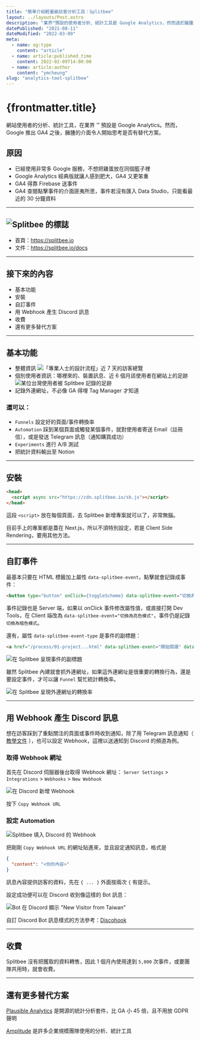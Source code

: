 ```yaml
---
title: "簡單介紹輕量級訪客分析工具：Splitbee"
layout: ../layouts/Post.astro
description: "業界™預設的使用者分析、統計工具是 Google Analytics，然而過於臃腫又不直覺的 GA4，驅使小專案改用 Splitbee。"
datePublished: "2021-08-11"
dateModified: "2022-03-09"
meta:
  - name: og:type
    content: "article"
  - name: article:published_time
    content: 2022-02-09T14:00:00
  - name: article:author
    content: "ymcheung"
slug: "analytics-tool-splitbee"
---
```

# {frontmatter.title}

網站使用者的分析、統計工具，在業界 ™ 預設是 Google Analytics。然而，Google 推出 GA4 之後，臃腫的介面令人開始思考是否有替代方案。

## 原因

- 已經使用非常多 Google 服務，不想把雞蛋放在同個籃子裡
- Google Analytics 經典版就讓人感到肥大，GA4 又更笨重
- GA4 得靠 Firebase 送事件
- GA4 查閱點擊事件的介面匪夷所思，事件若沒有匯入 Data Studio，只能看最近的 30 分鐘資料

---

## ![Splitbee 的標誌](/images/analytics-tool-splitbee/sticker.svg)

- 首頁：https://splitbee.io
- 文件：https://splitbee.io/docs

---

## 接下來的內容

- 基本功能
- 安裝
- 自訂事件
- 用 Webhook 產生 Discord 訊息
- 收費
- 還有更多替代方案

---

## 基本功能

- 整體資訊
  ![「專業人士的設計流程」近 7 天的訪客總覽](/images/analytics-tool-splitbee/01.webp)
- 個別使用者資訊：哪裡來的、裝置訊息、近 6 個月該使用者在網站上的足跡
  ![某位台灣使用者被 Splitbee 記錄的足跡](/images/analytics-tool-splitbee/02.webp)
- 記錄外連網址，不必像 GA 得埋 Tag Manager 才知道

### 還可以：

- `Funnels` 設定好的頁面/事件轉換率
- `Automation` 踩到某個頁面或觸發某個事件，就對使用者寄送 Email（註冊信），或是發送 Telegram 訊息（通知購買成功）
- `Experiments` 進行 A/B 測試
- 把統計資料輸出至 Notion

---

## 安裝

```html
<head>
  <script async src="https://cdn.splitbee.io/sb.js"></script>
</head>
```

這段 `<script>` 放在每個頁面，去 Splitbee 新增專案就可以了，非常無腦。

目前手上的專案都是蓋在 Next.js，所以不須特別設定，若是 Client Side Rendering，要用其他方法。

---

## 自訂事件

最基本只要在 HTML 標籤加上屬性 `data-splitbee-event`，點擊就會記錄成事件：

```html
<button type="button" onClick={toggleScheme} data-splitbee-event="切換為暗色模式">
```

事件記錄也是 Server 端，如果以 onClick 事件修改屬性值，或直接打開 Dev Tools，在 Client 端改為 `data-splitbee-event="切換為亮色模式"`，事件仍是記錄 `切換為暗色模式`。

還有，屬性 `data-splitbee-event-type` 是事件的副標題：

```html
<a href="/process/01-project...html" data-splitbee-event="開始閱讀" data-splitbee-event-type="第 1 章">第 1 章</a>
```

![在 Splitbee 呈現事件的副標題](/images/analytics-tool-splitbee/03.webp)

雖然 Splitbee 內建就會抓外連網址，如果這外連網址是很重要的轉換行為，還是要設定事件，才可以讓 `Funnel` 幫忙統計轉換率。

![在 Splitbee 呈現外連網址的轉換率](/images/analytics-tool-splitbee/04.webp)

---

## 用 Webhook 產生 Discord 訊息

想在訪客踩到了重點關注的頁面或事件時收到通知，除了用 Telegram 訊息通知（ [教學文件](https://splitbee.io/docs/telegram-automations) ），也可以設定 Webhook，這裡以送通知到 Discord 的頻道為例。

### 取得 Webhook 網址

首先在 Discord 伺服器後台取得 Webhook 網址：
`Server Settings` > `Integrations` > `Webhooks` > `New Webhook`

![在 Discord 新增 Webhook](/images/analytics-tool-splitbee/05.webp)

按下 `Copy Webhook URL`

### 設定 Automation

![Splitbee 填入 Discord 的 Webhook](/images/analytics-tool-splitbee/06.webp)

把剛剛 `Copy Webhook URL` 的網址貼進來，並且設定通知訊息，格式是

```json
{
  "content": "<你的內容>"
}
```

訊息內容提供訪客的資料，先在 `{ ... }` 外面按兩次 `{` 有提示。

設定成功便可以在 Discord 收到像這樣的 Bot 訊息：

![Bot 在 Discord 顯示 "New Visitor from Taiwan"](/images/analytics-tool-splitbee/07.webp)

自訂 Discord Bot 訊息樣式的方法參考：[Discohook](https://discohook.org)

---

## 收費

Splitbee 沒有把獲取的資料轉售，因此 1 個月內使用達到 `5,000` 次事件，或要團隊共用時，就會收費。

---

## 還有更多替代方案

[Plausible Analytics](https://plausible.io) 是開源的統計分析套件，比 GA 小 45 倍，且不用放 GDPR 聲明

[Amplitude](https://amplitude.com) 是許多企業規模團隊使用的分析、統計工具
